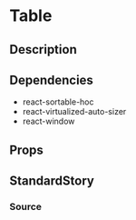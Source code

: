 
<Meta title="general/table" compoment={Table} />

# Table

## Description

## Dependencies
* react-sortable-hoc
* react-virtualized-auto-sizer
* react-window

## Props
<Props of={Table} />

## StandardStory
<Preview>
	<Story name="standard">
		<StandardStory />
	</Story>
</Preview>

### Source
